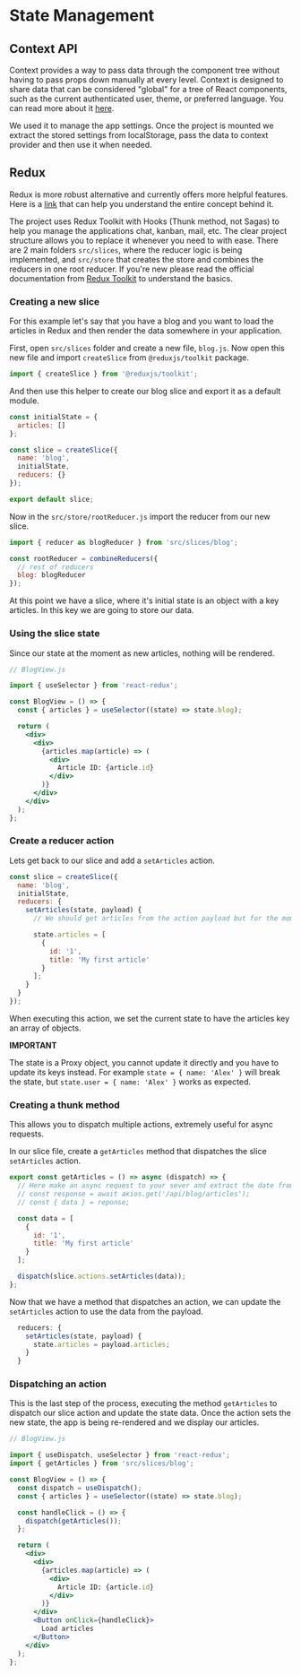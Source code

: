 # State Management

## Context API

Context provides a way to pass data through the component tree without having to pass props down manually at every level.
Context is designed to share data that can be considered "global" for a tree of React components, such as the current authenticated user, theme, or preferred language. You can read more about it <a target="_blank" href="https://reactjs.org/docs/context.html">here</a>.

We used it to manage the app settings. Once the project is mounted we extract the stored settings from localStorage, pass the data to context provider and then use it when needed.

## Redux

Redux is more robust alternative and currently offers more helpful features. Here is a <a target="_blank" href="https://redux.js.org/basics/usage-with-react">link</a> that can help you understand the entire concept behind it.

The project uses Redux Toolkit with Hooks (Thunk method, not Sagas) to help you manage the applications chat, kanban, mail, etc. The clear project structure allows you to replace it whenever you need to with ease. There are 2 main folders `src/slices`, where the reducer logic is being implemented, and `src/store` that creates the store and combines the reducers in one root reducer. If you're new please read the official documentation from <a target="_blank" href="https://redux-toolkit.js.org/usage/usage-guide">Redux Toolkit</a> to understand the basics.

### Creating a new slice

For this example let's say that you have a blog and you want to load the articles in Redux and then render the data somewhere in your application.

First, open `src/slices` folder and create a new file, `blog.js`. Now open this new file and import `createSlice` from `@reduxjs/toolkit` package.

```js
import { createSlice } from '@reduxjs/toolkit';
```

And then use this helper to create our blog slice and export it as a default module.

```js
const initialState = {
  articles: []
};

const slice = createSlice({
  name: 'blog',
  initialState,
  reducers: {}
});

export default slice;
```

Now in the `src/store/rootReducer.js` import the reducer from our new slice.

```js
import { reducer as blogReducer } from 'src/slices/blog';

const rootReducer = combineReducers({
  // rest of reducers
  blog: blogReducer
});
```

At this point we have a slice, where it's initial state is an object with a key articles. In this key we are going to store our data.

### Using the slice state

Since our state at the moment as new articles, nothing will be rendered.

```jsx
// BlogView.js

import { useSelector } from 'react-redux';

const BlogView = () => {
  const { articles } = useSelector((state) => state.blog);

  return (
    <div>
      <div>
        {articles.map(article) => (
          <div>
            Article ID: {article.id}
          </div>
        )}
      </div>
    </div>
  );
};
```

### Create a reducer action

Lets get back to our slice and add a `setArticles` action.

```js
const slice = createSlice({
  name: 'blog',
  initialState,
  reducers: {
    setArticles(state, payload) {
      // We should get articles from the action payload but for the moment lets use a static data

      state.articles = [
        {
          id: '1',
          title: 'My first article'
        }
      ];
    }
  }
});
```

When executing this action, we set the current state to have the articles key an array of objects.

**IMPORTANT**

The state is a Proxy object, you cannot update it directly and you have to update its keys instead. For example `state = { name: 'Alex' }` will break the state, but `state.user = { name: 'Alex' }` works as expected.

### Creating a thunk method

This allows you to dispatch multiple actions, extremely useful for async requests.

In our slice file, create a `getArticles` method that dispatches the slice `setArticles` action.

```js
export const getArticles = () => async (dispatch) => {
  // Here make an async request to your sever and extract the date from the server response
  // const response = await axios.get('/api/blog/articles');
  // const { data } = reponse;

  const data = [
    {
      id: '1',
      title: 'My first article'
    }
  ];

  dispatch(slice.actions.setArticles(data));
};
```

Now that we have a method that dispatches an action, we can update the `setArticles` action to use the data from the payload.

```js
  reducers: {
    setArticles(state, payload) {
      state.articles = payload.articles;
    }
  }
```

### Dispatching an action

This is the last step of the process, executing the method `getArticles` to dispatch our slice action and update the state data. Once the action sets the new state, the app is being re-rendered and we display our articles.

```jsx
// BlogView.js

import { useDispatch, useSelector } from 'react-redux';
import { getArticles } from 'src/slices/blog';

const BlogView = () => {
  const dispatch = useDispatch();
  const { articles } = useSelector((state) => state.blog);

  const handleClick = () => {
    dispatch(getArticles());
  };

  return (
    <div>
      <div>
        {articles.map(article) => (
          <div>
            Article ID: {article.id}
          </div>
        )}
      </div>
      <Button onClick={handleClick}>
        Load articles
      </Button>
    </div>
  );
};
```

